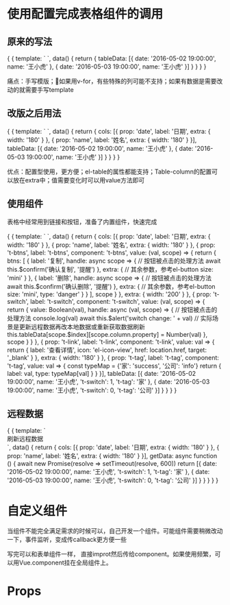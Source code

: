 
<Meta title="t-table" />

# 使用配置完成表格组件的调用

## 原来的写法

<Preview>
  <Story name="原来的写法">
  {
    {
      template: `
        <el-table
          :data="tableData">
          <el-table-column
            prop="date"
            label="日期"
            width="180">
          </el-table-column>
          <el-table-column
            prop="name"
            label="姓名"
            width="180">
          </el-table-column>
        </el-table>
      `,
      data() {
        return {
          tableData: [{
            date: '2016-05-02 19:00:00',
            name: '王小虎'
          }, {
            date: '2016-05-03 19:00:00',
            name: '王小虎'
          }]
        }
      }
    }
  }
  </Story>
</Preview>

痛点：手写模版；如果用v-for，有些特殊的列可能不支持；如果有数据是需要改动的就需要手写template

## 改版之后用法

<Preview>
  <Story name="改版之后写法">
  {
    {
      template: `
        <t-table :cols="cols" :data="tableData" style="width: 100%">
        </t-table>
      `,
      data() {
        return {
          cols: [{
            prop: 'date',
            label: '日期',
            extra: {
              width: '180'
            }
          }, {
            prop: 'name',
            label: '姓名',
            extra: {
              width: '180'
            }
          }],
          tableData: [{
            date: '2016-05-02 19:00:00',
            name: '王小虎'
          }, {
            date: '2016-05-03 19:00:00',
            name: '王小虎'
          }]
        }
      }
    }
  }
  </Story>
</Preview>

优点：配置型使用，更方便；el-table的属性都能支持；Table-column的配置可以放在extra中；值需要变化时可以用value方法即可

## 使用组件

表格中经常用到链接和按钮，准备了内置组件，快速完成

<Preview>
  <Story name="内置组件">
  {
    {
      template: `
        <t-table :cols="cols" :data="tableData" style="width: 100%">
        </t-table>
      `,
      data() {
        return {
          cols: [{
            prop: 'date',
            label: '日期',
            extra: {
              width: '180'
            }
          }, {
            prop: 'name',
            label: '姓名',
            extra: {
              width: '180'
            }
          }, {
            prop: 't-btns',
            label: 't-btns',
            component: 't-btns',
            value: (val, scope) => {
              return {
                btns: [
                  {
                    label: '复制',
                    handle: async scope => {
                      // 按钮被点击的处理方法
                      await this.$confirm('确认复制', '提醒')
                    },
                    extra: {
                      // 其余参数，参考el-button
                      size: 'mini'
                    }
                  },
                  {
                    label: '删除',
                    handle: async scope => {
                      // 按钮被点击的处理方法
                      await this.$confirm('确认删除', '提醒')
                    },
                    extra: {
                      // 其余参数，参考el-button
                      size: 'mini',
                      type: 'danger'
                    }
                  }
                ],
                scope
              }
            },
            extra: {
              width: '200'
            }
          }, {
            prop: 't-switch',
            label: 't-switch',
            component: 't-switch',
            value: (val, scope) => {
              return {
                value: Boolean(val),
                handle: async (val, scope) => {
                  // 按钮被点击的处理方法
                  console.log(val)
                  await this.$alert('switch change: ' + val)
                  // 实际场景是更新远程数据再改本地数据或重新获取数据刷新
                  this.tableData[scope.$index][scope.column.property] = Number(val)
                },
                scope
              }
            }
          }, {
            prop: 't-link',
            label: 't-link',
            component: 't-link',
            value: val => {
              return {
                label: '查看详情',
                icon: 'el-icon-view',
                href: location.href,
                target: '_blank'
              }
            },
            extra: {
              width: '180'
            }
          }, {
            prop: 't-tag',
            label: 't-tag',
            component: 't-tag',
            value: val => {
              const typeMap = {'家': 'success', '公司': 'info'}
              return {
                label: val,
                type: typeMap[val]
              }
            }
          }],
          tableData: [{
            date: '2016-05-02 19:00:00',
            name: '王小虎',
            't-switch': 1,
            't-tag': '家'
          }, {
            date: '2016-05-03 19:00:00',
            name: '王小虎',
            't-switch': 0,
            't-tag': '公司'
          }]
        }
      }
    }
  }
  </Story>
</Preview>

## 远程数据

<Preview>
  <Story name="远程数据">
  {
    {
      template: `
      <div>
        <el-button @click="$refs.table.fetchData()">刷新远程数据</el-button>
        <t-table ref="table" :cols="cols" :data="getData" style="width: 100%">
        </t-table>
      </div>
      `,
      data() {
        return {
          cols: [{
            prop: 'date',
            label: '日期',
            extra: {
              width: '180'
            }
          }, {
            prop: 'name',
            label: '姓名',
            extra: {
              width: '180'
            }
          }],
          getData: async function () {
            await new Promise(resolve => setTimeout(resolve, 600))
            return [{
              date: '2016-05-02 19:00:00',
              name: '王小虎',
              't-switch': 1,
              't-tag': '家'
            }, {
              date: '2016-05-03 19:00:00',
              name: '王小虎',
              't-switch': 0,
              't-tag': '公司'
            }]
          }
        }
      }
    }
  }
  </Story>
</Preview>

# 自定义组件
当组件不能完全满足需求的时候可以，自己开发一个组件。可能组件需要稍微改动一下，事件监听，变成传callback更方便一些

写完可以和表单组件一样， 直接improt然后传给component。如果使用频繁，可以用Vue.component挂在全局组件上。


# Props

<Props of={tTable}  />